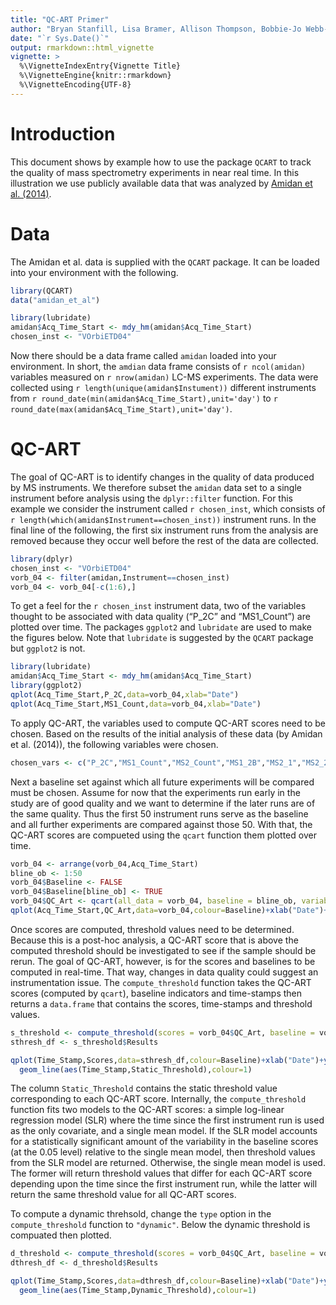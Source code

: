 ```yaml
---
title: "QC-ART Primer"
author: "Bryan Stanfill, Lisa Bramer, Allison Thompson, Bobbie-Jo Webb-Robertson"
date: "`r Sys.Date()`"
output: rmarkdown::html_vignette
vignette: >
  %\VignetteIndexEntry{Vignette Title}
  %\VignetteEngine{knitr::rmarkdown}
  %\VignetteEncoding{UTF-8}
---
```


# Introduction
This document shows by example how to use the package `QCART` to track the quality of mass spectrometry experiments in near real time.  In this illustration we use publicly available data that was analyzed by [Amidan et al. (2014)](http://pubs.acs.org/doi/abs/10.1021/pr401143e).

# Data

The Amidan et al. data is supplied with the `QCART` package.  It can be loaded into your environment with the following.
```r
library(QCART)
data("amidan_et_al")
```

```r
library(lubridate)
amidan$Acq_Time_Start <- mdy_hm(amidan$Acq_Time_Start)
chosen_inst <- "VOrbiETD04"
```

Now there should be a data frame called `amidan` loaded into your environment.  In short, the `amdian` data frame consists of `r ncol(amidan)` variables measured on `r nrow(amidan)` LC-MS experiments.  The data were collected using `r length(unique(amidan$Instument))` different instruments from `r round_date(min(amidan$Acq_Time_Start),unit='day')` to `r round_date(max(amidan$Acq_Time_Start),unit='day')`.

# QC-ART

The goal of QC-ART is to identify changes in the quality of data produced by MS instruments.  We therefore subset the `amidan` data set to a single instrument before analysis using the `dplyr::filter` function.  For this example we consider the instrument called `r chosen_inst`, which consists of `r length(which(amidan$Instrument==chosen_inst))` instrument runs.   In the final line of the following, the first six instrument runs from the analysis are removed because they occur well before the rest of the data are collected.

```r
library(dplyr)
chosen_inst <- "VOrbiETD04"
vorb_04 <- filter(amidan,Instrument==chosen_inst)
vorb_04 <- vorb_04[-c(1:6),]
```

To get a feel for the `r chosen_inst` instrument data, two of the variables thought to be associated with data quality ("P_2C" and "MS1_Count") are plotted over time.  The packages `ggplot2` and `lubridate` are used to make the figures below.  Note that `lubridate` is suggested by the `QCART` package but `ggplot2` is not.

```r
library(lubridate)
amidan$Acq_Time_Start <- mdy_hm(amidan$Acq_Time_Start)
library(ggplot2)
qplot(Acq_Time_Start,P_2C,data=vorb_04,xlab="Date")
qplot(Acq_Time_Start,MS1_Count,data=vorb_04,xlab="Date")
```

To apply QC-ART, the variables used to compute QC-ART scores need to be chosen.  Based on the results of the initial analysis of these data (by Amidan et al. (2014)), the following variables were chosen.

```r
chosen_vars <- c("P_2C","MS1_Count","MS2_Count","MS1_2B","MS2_1","MS2_2","MS2_3","MS2_4A","MS2_4B","RT_MS_Q1","RT_MS_Q4","RT_MSMS_Q1","RT_MSMS_Q4","XIC_WideFrac")
```

Next a baseline set against which all future experiments will be compared must be chosen.  Assume for now that the experiments run early in the study are of good quality and we want to determine if the later runs are of the same quality.  Thus the first 50 instrument runs serve as the baseline and all further experiments are compared against those 50.  With that, the QC-ART scores are compueted using the `qcart` function them plotted over time.

```r
vorb_04 <- arrange(vorb_04,Acq_Time_Start)
bline_ob <- 1:50
vorb_04$Baseline <- FALSE
vorb_04$Baseline[bline_ob] <- TRUE
vorb_04$QC_Art <- qcart(all_data = vorb_04, baseline = bline_ob, variables = chosen_vars)
qplot(Acq_Time_Start,QC_Art,data=vorb_04,colour=Baseline)+xlab("Date")+ylab("QC-ART Score")
```

Once scores are computed, threshold values need to be determined.  Because this is a post-hoc analysis, a QC-ART score that is above the computed threshold should be investigated to see if the sample should be rerun.  The goal of QC-ART, however, is for the scores and baselines to be computed in real-time.  That way, changes in data quality could suggest an instrumentation issue.  The `compute_threshold` function takes the QC-ART scores (computed by `qcart`), baseline indicators and time-stamps then returns a `data.frame` that contains the scores, time-stamps and threshold values.  

```r
s_threshold <- compute_threshold(scores = vorb_04$QC_Art, baseline = vorb_04$Baseline, time_stamps = vorb_04$Acq_Time_Start, type='static')
sthresh_df <- s_threshold$Results

qplot(Time_Stamp,Scores,data=sthresh_df,colour=Baseline)+xlab("Date")+ylab("QC-ART Score")+
  geom_line(aes(Time_Stamp,Static_Threshold),colour=1)
```

The column `Static_Threshold` contains the static threshold value corresponding to each QC-ART score.  Internally, the `compute_threshold` function fits two models to the QC-ART scores: a simple log-linear regression model (SLR) where the time since the first instrument run is used as the only covariate, and a single mean model.  If the SLR model accounts for a statistically significant amount of the variability in the baseline scores (at the 0.05 level) relative to the single mean model, then threshold values from the SLR model are returned.  Otherwise, the single mean model is used.  The former will return threshold values that differ for each QC-ART score depending upon the time since the first instrument run, while the latter will return the same threshold value for all QC-ART scores.

To compute a dynamic threhsold, change the `type` option in the `compute_threshold` function to `"dynamic"`.  Below the dynamic threshold is compuated then plotted.

```r
d_threshold <- compute_threshold(scores = vorb_04$QC_Art, baseline = vorb_04$Baseline, time_stamps = vorb_04$Acq_Time_Start, type = 'dynamic')
dthresh_df <- d_threshold$Results

qplot(Time_Stamp,Scores,data=dthresh_df,colour=Baseline)+xlab("Date")+ylab("QC-ART Score")+
  geom_line(aes(Time_Stamp,Dynamic_Threshold),colour=1)
```
